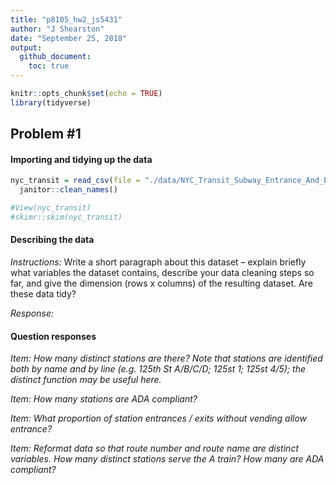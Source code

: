 ```yaml
---
title: "p8105_hw2_js5431"
author: "J Shearston"
date: "September 25, 2018"
output: 
  github_document:
    toc: true
---
```


```r
knitr::opts_chunk$set(echo = TRUE)
library(tidyverse)
```

## Problem #1

#### Importing and tidying up the data

```r
nyc_transit = read_csv(file = "./data/NYC_Transit_Subway_Entrance_And_Exit_Data.csv") %>% 
  janitor::clean_names()

#View(nyc_transit)
#skimr::skim(nyc_transit)
```

#### Describing the data

*Instructions:* Write a short paragraph about this dataset – explain briefly what variables the dataset contains, describe your data cleaning steps so far, and give the dimension (rows x columns) of the resulting dataset. Are these data tidy?

*Response:* 

#### Question responses

*Item: How many distinct stations are there? Note that stations are identified both by name and by line (e.g. 125th St A/B/C/D; 125st 1; 125st 4/5); the distinct function may be useful here.*

*Item: How many stations are ADA compliant?*

*Item: What proportion of station entrances / exits without vending allow entrance?*

*Item: Reformat data so that route number and route name are distinct variables. How many distinct stations serve the A train? How many are ADA compliant?*
